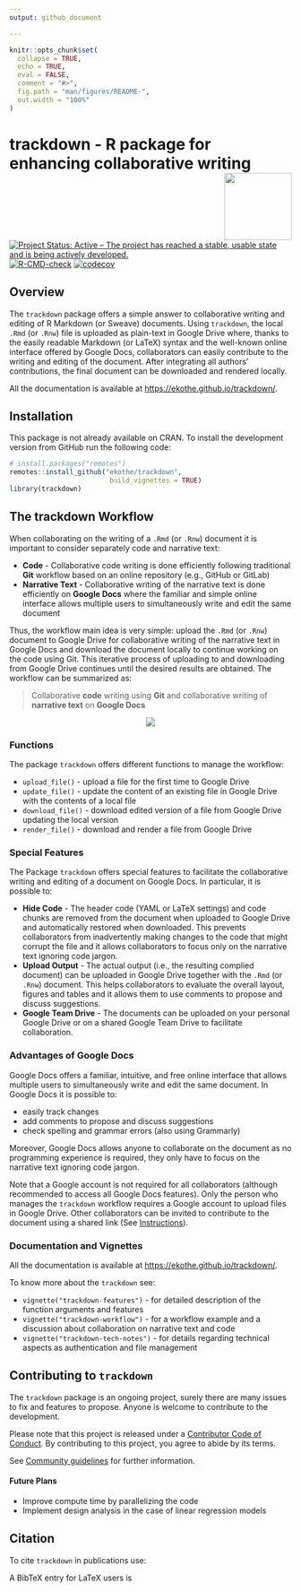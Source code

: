 ```yaml
---
output: github_document

---
```


<!-- README.md is generated from README.Rmd. Please edit that file -->

```r
knitr::opts_chunk$set(
  collapse = TRUE,
  echo = TRUE,
  eval = FALSE,
  comment = "#>",
  fig.path = "man/figures/README-",
  out.width = "100%"
)
```



# trackdown - R package for enhancing collaborative writing <img src="man/figures/logo.png" align="right" width="120" />

<!-- badges: start -->
[![Project Status: Active – The project has reached a stable, usable state and is being actively developed.](https://www.repostatus.org/badges/latest/active.svg)](https://www.repostatus.org/#active)
[![R-CMD-check](https://github.com/ekothe/trackdown/actions/workflows/check-standard.yaml/badge.svg)](https://github.com/ekothe/trackdown/actions/workflows/check-standard.yaml)
[![codecov](https://codecov.io/gh/ekothe/trackdown/branch/develop/graph/badge.svg?token=E6GR3JAHV6)](https://codecov.io/gh/ekothe/trackdown)
<!-- badges: end -->

## Overview

The `trackdown` package offers a simple answer to collaborative writing and editing of R Markdown (or Sweave) documents. Using `trackdown`, the local `.Rmd` (or `.Rnw`) file is uploaded as plain-text in Google Drive where, thanks to the easily readable Markdown (or LaTeX) syntax and the well-known online interface offered by Google Docs, collaborators can easily contribute to the writing and editing of the document. After integrating all authors’ contributions, the final document can be downloaded and rendered locally.

All the documentation is available at <https://ekothe.github.io/trackdown/>.

## Installation {#install}

This package is not already available on CRAN. To install the development version from GitHub run the following code:

```r
# install.packages("remotes")
remotes::install_github("ekothe/trackdown",
                         build_vignettes = TRUE)
library(trackdown)
```

## The trackdown Workflow {#workflow}

When collaborating on the writing of a `.Rmd` (or `.Rnw`) document it is important to consider separately code and narrative text:

- **Code** - Collaborative code writing is done efficiently following traditional **Git** workflow based on an online repository (e.g., GitHub or GitLab)
- **Narrative Text** - Collaborative writing of the narrative text is done efficiently on **Google Docs** where the familiar and simple online interface allows multiple users to simultaneously write and edit the same document

Thus, the workflow main idea is very simple: upload the `.Rmd` (or `.Rnw`) document to Google Drive for collaborative writing of the narrative text in Google Docs and download the document locally to continue working on the code using Git. This iterative process of uploading to and downloading from Google Drive continues until the desired results are obtained. The workflow can be summarized as:

> Collaborative **code** writing using **Git** and collaborative writing of **narrative text** on **Google Docs** 

<!-- pakgdown code-->

<!-- <iframe width="800" height="450" src="https://www.powtoon.com/embed/bWtc2qqbZ5F/" align="middle" frameborder="0" allowfullscreen></iframe> -->

<!-- Github code -->

<center>
<a href="https://www.powtoon.com/embed/bWtc2qqbZ5F/" target="_blank">
<img src="man/figures/video-thumbnail.png" align="center" style = "border: none; float: center;">
</a>
</center>

### Functions {#funtions}

The package `trackdown` offers different functions to manage the workflow:

- `upload_file()` - upload a file for the first time to Google Drive
- `update_file()` - update the content of an existing file in Google Drive with the contents of a local file
- `download_file()` - download edited version of a file from Google Drive updating the local version 
- `render_file()` - download and render a file from Google Drive

### Special Features {#spec-feat}

The Package `trackdown` offers special features to facilitate the collaborative writing and editing of a document on Google Docs. In particular, it is possible to:

- **Hide Code**  - The header code (YAML or LaTeX settings) and code chunks are removed from the document when uploaded to Google Drive and automatically restored when downloaded. This prevents collaborators from inadvertently making changes to the code that might corrupt the file and it allows collaborators to focus only on the narrative text ignoring code jargon.
- **Upload Output** - The actual output (i.e., the resulting complied document) can be uploaded in Google Drive together with the `.Rmd` (or `.Rnw`) document. This helps collaborators to evaluate the overall layout, figures and tables and it allows them to use comments to propose and discuss suggestions.
- **Google Team Drive** - The documents can be uploaded on your personal Google Drive or on a shared Google Team Drive to facilitate collaboration.

### Advantages of Google Docs {#google-docs}

Google Docs offers a familiar, intuitive, and free online interface that allows multiple users to simultaneously write and edit the same document. In Google Docs it is possible to:

- easily track changes
- add comments to propose and discuss suggestions
- check spelling and grammar errors (also using Grammarly)

Moreover, Google Docs  allows anyone to collaborate on the document as no programming experience is required, they only have to focus on the narrative text ignoring code jargon.

Note that a Google account is not required for all collaborators (although recommended to access all Google Docs features). Only the person who manages the `trackdown` workflow requires a Google account to upload files in Google Drive. Other collaborators can be invited to contribute to the document using a shared link (See [Instructions](https://support.google.com/drive/answer/2494822?co=GENIE.Platform%3DDesktop&hl=en&oco=0)).

### Documentation and Vignettes {#doc-vignette}

All the documentation is available at <https://ekothe.github.io/trackdown/>.

To know more about the `trackdown` see:

- `vignette("trackdown-features")` - for detailed description of the function arguments and features
- `vignette("trackdown-workflow")` - for a workflow example and a discussion about collaboration on narrative text and code
- `vignette("trackdown-tech-notes")` - for details regarding technical aspects as authentication and file management

## Contributing to `trackdown` {#contrib}

The `trackdown` package is an ongoing project, surely there are many issues to fix and features to propose. Anyone is welcome to contribute to the development.

Please note that this project is released under a [Contributor Code of Conduct](https://www.contributor-covenant.org/). By contributing to this project, you agree to abide by its terms. 

See [Community guidelines](https://github.com/ekothe/trackdown/blob/develop/CONTRIBUTING.md) for further information.

#### Future Plans

- Improve compute time by parallelizing the code
- Implement design analysis in the case of linear regression models


## Citation {#cit}

To cite `trackdown` in publications use:

A BibTeX entry for LaTeX users is
